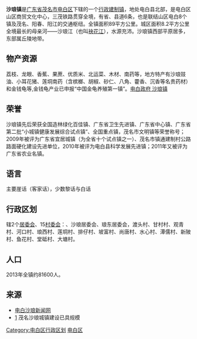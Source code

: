 {{中国乡级行政区|44/09/23/117/000}}
'''沙琅镇'''是[[广东省|广东省]][[茂名市|茂名市]][[电白区|电白区]]下辖的一个[[行政建制镇|行政建制镇]]，地处电白县北部，是电白区山区商贸文化中心，三茂铁路贯穿全境，有省、县道6条，也是联结山区电白8个镇及茂名、阳春、阳江的交通枢纽。全镇面积89平方公里。城区面积8.2平方公里全境最长的母亲河——沙琅江（也叫[[袂花江|袂花江]]），水源充沛。沙琅镇西部平原居多，东部属丘陵地带。

== 物产资源 ==
荔枝、龙眼、香蕉、果蔗、优质米、北运菜、木材、南药等，地方特产有沙琅豉油、小耳花猪、莲垌南药（含槟榔、胡椒、砂仁、八角、藿香、沉香等名贵药材）和金钱龟等,金钱龟产业已申报“中国金龟养殖第一镇”。[http://www.dianbai.gov.cn/front/third/999944_4028812a28aa85100128aa8606260001.html%20 电白政府 沙琅镇]{{Dead link|date=2019年11月 |bot=InternetArchiveBot |fix-attempted=yes }}
== 荣誉 ==
沙琅镇先后荣获全国造林绿化百佳镇、广东省卫生先进镇、广东省中心镇、广东省第二批“小城镇健康发展综合试点镇”、全国重点镇，茂名市文明镇等荣誉称号；2009年被评为广东省宜居城镇（为全省十个试点镇之一）、茂名市镇通建制村公路路面硬化建设先进单位，2010年被评为电白县科学发展先进镇；2011年又被评为广东省农业名镇。
== 语言 ==
主要崖话（客家话），少数黎话与白话

== 行政区划 ==
辖2个[[居委会|居委会]]、15[[村委会|村委会]]：、沙琅居委会、琅东居委会，渡头村、甘村村、观青村、河口村、琅西村、莲垌村、排仔村、坡富村、尚唐村、水心村、潭儒村、新陂村、鱼花村、堂砥村、大塘村。

== 人口 ==
2013年全镇约81600人。

==来源==
*[https://web.archive.org/web/20120413090811/http://www.0668xw.com/ 电白沙琅新闻网] 
*[https://web.archive.org/web/20030509153305/http://www.gd.xinhuanet.com/newscenter/2003-04/14/content_394205.htm] 茂名沙琅城镇建设已具规模

{{茂名市电白区行政区划}}
{{广东行政区划小作品}}
[[Category:电白区行政区划|Category:电白区行政区划]]
[[Category:茂名建制镇|电白区]]
